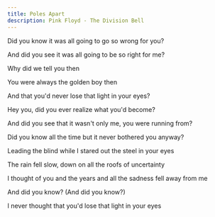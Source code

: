 ```yaml
---
title: Poles Apart
description: Pink Floyd - The Division Bell
---
```


Did you know it was all going to go so wrong for you?

And did you see it was all going to be so right for me?

Why did we tell you then

You were always the golden boy then

And that you'd never lose that light in your eyes?



Hey you, did you ever realize what you'd become?

And did you see that it wasn't only me, you were running from?

Did you know all the time but it never bothered you anyway?

Leading the blind while I stared out the steel in your eyes



The rain fell slow, down on all the roofs of uncertainty

I thought of you and the years and all the sadness fell away from me

And did you know? (And did you know?)

I never thought that you'd lose that light in your eyes
